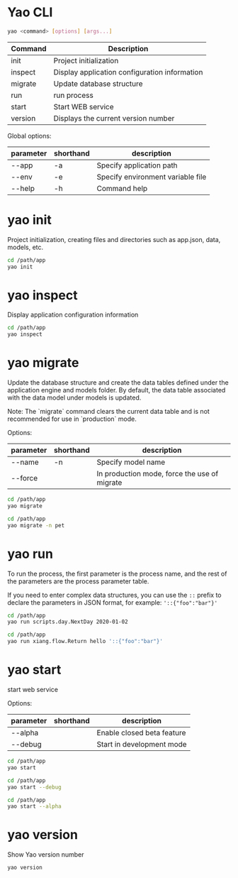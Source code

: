 # Yao CLI

```bash
yao <command> [options] [args...]
```

| Command | Description                                   |
| ------- | --------------------------------------------- |
| init    | Project initialization                        |
| inspect | Display application configuration information |
| migrate | Update database structure                     |
| run     | run process                                   |
| start   | Start WEB service                             |
| version | Displays the current version number           |

Global options:

| parameter | shorthand | description                       |
| --------- | --------- | --------------------------------- |
| --app     | -a        | Specify application path          |
| --env     | -e        | Specify environment variable file |
| --help    | -h        | Command help                      |

# yao init

Project initialization, creating files and directories such as app.json, data, models, etc.

```bash
cd /path/app
yao init
```

# yao inspect

Display application configuration information

```bash
cd /path/app
yao inspect
```

# yao migrate

Update the database structure and create the data tables defined under the application engine and models folder. By default, the data table associated with the data model under models is updated.

<Notice type="warning">
  Note: The `migrate` command clears the current data table and is not
  recommended for use in `production` mode.
</Notice>

Options:

| parameter | shorthand | description                                  |
| --------- | --------- | -------------------------------------------- |
| --name    | -n        | Specify model name                           |
| --force   |           | In production mode, force the use of migrate |

```bash
cd /path/app
yao migrate
```

```bash
cd /path/app
yao migrate -n pet
```

# yao run

To run the process, the first parameter is the process name, and the rest of the parameters are the process parameter table.

If you need to enter complex data structures, you can use the `::` prefix to declare the parameters in JSON format, for example: `'::{"foo":"bar"}'`

```bash
cd /path/app
yao run scripts.day.NextDay 2020-01-02
```

```bash
cd /path/app
yao run xiang.flow.Return hello '::{"foo":"bar"}'
```

# yao start

start web service

Options:

| parameter | shorthand | description                |
| --------- | --------- | -------------------------- |
| --alpha   |           | Enable closed beta feature |
| --debug   |           | Start in development mode  |

```bash
cd /path/app
yao start
```

```bash
cd /path/app
yao start --debug
```

```bash
cd /path/app
yao start --alpha
```

# yao version

Show Yao version number

```bash
yao version
```
